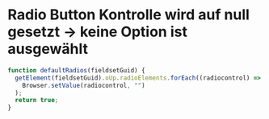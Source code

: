 # Radio Button Kontrolle wird auf null gesetzt -> keine Option ist ausgewählt

```js
function defaultRadios(fieldsetGuid) {
  getElement(fieldsetGuid).oUp.radioElements.forEach((radiocontrol) =>
    Browser.setValue(radiocontrol, "")
  );
  return true;
}
```
